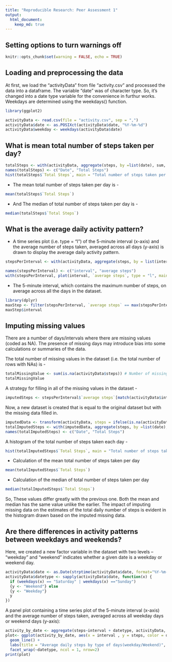 ```yaml
---
title: "Reproducible Research: Peer Assessment 1"
output: 
  html_document:
    keep_md: true
---
```


## Setting options to turn warnings off

```r
knitr::opts_chunk$set(warning = FALSE, echo = TRUE)
```
## Loading and preprocessing the data

At first, we load the "activityData" from file "activity.csv" and processed the data into a dataframe. The variable "date" was of character type. So, it's changed into a date type variable for the convenience in furthur works. Weekdays are determined using the weekdays() function. 

```r
library(ggplot2)

activityData <- read.csv(file = "activity.csv", sep = ",")
activityData$date <- as.POSIXct(activityData$date, "%Y-%m-%d")
activityData$weekday <- weekdays(activityData$date)

```
## What is mean total number of steps taken per day?

```r
totalSteps <- with(activityData, aggregate(steps, by =list(date), sum, na.rm = TRUE))
names(totalSteps) <- c("Date", "Total Steps") 
hist(totalSteps$`Total Steps`, main = "Total number of steps taken per day", xlab = "Total steps taken per day", col = "darkgreen", ylim = c(0,20), breaks = seq(0,25000, by=2500))
```


+  The mean total number of steps taken per day is -

```r
mean(totalSteps$`Total Steps`)
```
+  And The median of total number of steps taken per day is -

```r
median(totalSteps$`Total Steps`)  
```
## What is the average daily activity pattern?
+  A time series plot (i.e. type = "l") of the 5-minute interval (x-axis) and the average number of steps taken, averaged across all days (y-axis) is drawn to display the average daily activity pattern.

```r
stepsPerInterval <- with(activityData, aggregate(steps, by = list(interval), mean, na.rm = TRUE))

names(stepsPerInterval) <- c("interval", "average steps") 
with(stepsPerInterval, plot(interval, `average steps`, type = "l", main = "Average Steps taken Per Interval", xlab = "Interval", ylab = "Average Steps", col = "darkgreen"))
```

+  The 5-minute interval, which contains the maximum number of steps, on average across all the days in the dataset.

```r
library(dplyr)
maxStep <- filter(stepsPerInterval, `average steps` == max(stepsPerInterval$`average steps`)) 
maxStep$interval

```
## Imputing missing values
There are a number of days/intervals where there are missing values (coded as NA). The presence of missing days may introduce bias into some calculations or summaries of the data.

The total number of missing values in the dataset (i.e. the total number of rows with NAs) is - 
```r
totalMissingValue <- sum(is.na(activityData$steps)) # Number of missing values
totalMissingValue
```
A strategy for filling in all of the missing values in the dataset -
```r
imputedSteps <- stepsPerInterval$`average steps`[match(activityData$interval, stepsPerInterval$interval)]
```
Now, a new dataset is created that is equal to the original dataset but with the missing data filled in.
```r
imputedData <- transform(activityData, steps = ifelse(is.na(activityData$steps), yes = imputedSteps, no = activityData$steps))
totalImputedSteps <- with(imputedData, aggregate(steps, by =list(date), sum))
names(totalImputedSteps) <- c("Date", "Total Steps") 
```
A histogram of the total number of steps taken each day -  
```r
hist(totalImputedSteps$`Total Steps`, main = "Total number of steps taken per day", xlab = "Total steps per day", col = "darkgreen", ylim = c(0,20), breaks = seq(0,25000, by=2500))
```

+ Calculation of the mean total number of steps taken per day
```r
mean(totalImputedSteps$`Total Steps`)
```

+ Calculation of the median of total number of steps taken per day

```r
median(totalImputedSteps$`Total Steps`)
```
So, These values differ greatly with the previous one. Both the mean and median has the same value unlike the earlier. The impact of imputing missing data on the estimates of the total daily number of steps is evident in the histogram drawn based on the imputed missing data. 

## Are there differences in activity patterns between weekdays and weekends?
Here, we created a new factor variable in the dataset with two levels – “weekday” and “weekend” indicates whether a given date is a weekday or weekend day.
```r
activityData$date <- as.Date(strptime(activityData$date, format="%Y-%m-%d"))
activityData$datetype <- sapply(activityData$date, function(x) {
  if (weekdays(x) == "Saturday" | weekdays(x) =="Sunday") 
  {y <- "Weekend"} else 
  {y <- "Weekday"}
  y
}) 
```

A panel plot containing a time series plot of the 5-minute interval (x-axis) and the average number of steps taken, averaged across all weekday days or weekend days (y-axis): 
```r
activity_by_date <- aggregate(steps~interval + datetype, activityData, mean, na.rm = TRUE)
plot<- ggplot(activity_by_date, aes(x = interval , y = steps, color = datetype)) +
  geom_line() +
  labs(title = "Average daily steps by type of days(weekday/Weekend)", x = "Interval", y = "Average number of steps") +theme(plot.title = element_text(hjust = 0.5))+
  facet_wrap(~datetype, ncol = 1, nrow=2)
print(plot)

```






